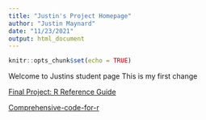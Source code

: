 ```yaml
---
title: "Justin's Project Homepage"
author: "Justin Maynard"
date: "11/23/2021"
output: html_document
---
```


```r
knitr::opts_chunk$set(echo = TRUE)
```
Welcome to Justins student page
This is my first change

[Final Project: R Reference Guide](final_R_reference.html)


[Comprehensive-code-for-r](Lab-11-RMD-Complete-Version.html)
